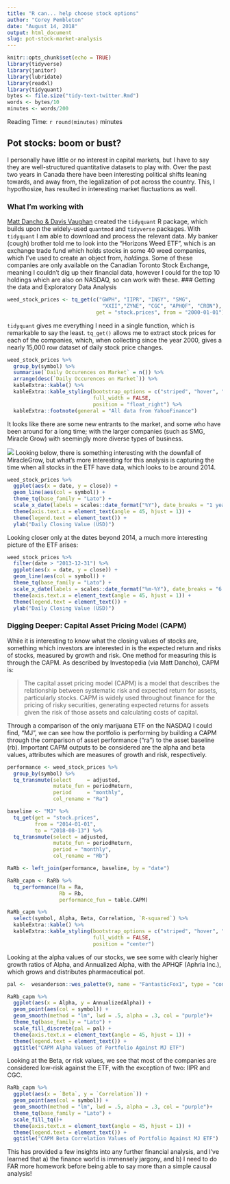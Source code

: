 ```yaml
---
title: "R can... help choose stock options"
author: "Corey Pembleton"
date: "August 14, 2018"
output: html_document
slug: pot-stock-market-analysis
---
```


```r
knitr::opts_chunk$set(echo = TRUE)
library(tidyverse)
library(janitor)
library(lubridate)
library(readxl)
library(tidyquant)
bytes <- file.size("tidy-text-twitter.Rmd")
words <- bytes/10
minutes <- words/200
```
Reading Time: `r round(minutes)` minutes  

## Pot stocks: boom or bust?

I personally have little or no interest in capital markets, but I have to say they are well-structured quantitative datasets to play with. Over the past two years in Canada there have been interesting political shifts leaning towards, and away from, the legalization of pot across the country. This, I hypothosize, has resulted in interesting market fluctuations as well. 

### What I'm working with

[Matt Dancho & Davis Vaughan](https://github.com/business-science/tidyquant) created the ```tidyquant``` R package, which builds upon the widely-used ```quantmod``` and ```tidyverse``` packages. With ```tidyquant``` I am able to download and process the relevant data. My banker (cough) brother told me to look into the "Horizons Weed ETF", which is an exchange trade fund which holds stocks in some 40 weed companies, which I've used to create an object from, *holdings*. Some of these companies are only available on the Canadian Toronto Stock Exchange, meaning I couldn't dig up their financial data, however I could for the top 10 holdings which are also on NASDAQ, so can work with these.
### Getting the data and Exploratory Data Analysis

```r
weed_stock_prices <- tq_get(c("GWPH", "IIPR", "INSY", "SMG",
                               "XXII","ZYNE", "CGC", "APHQF", "CRON"),
                             get = "stock.prices", from = "2000-01-01")
```

```tidyquant``` gives me everything I need in a single function, which is remarkable to say the least. ```tq_get()``` allows me to extract stock prices for each of the companies, which, when collecting since the year 2000, gives a nearly 15,000 row dataset of daily stock price changes.

```r
weed_stock_prices %>% 
  group_by(symbol) %>% 
  summarise(`Daily Occurences on Market` = n()) %>% 
  arrange(desc(`Daily Occurences on Market`)) %>% 
  kableExtra::kable() %>% 
  kableExtra::kable_styling(bootstrap_options = c("striped", "hover", "condensed", "responsive"), font_size = 11,
                            full_width = FALSE,
                            position = "float_right") %>% 
  kableExtra::footnote(general = "All data from YahooFinance")

```

It looks like there are some new entrants to the market, and some who have been around for a long time; with the larger companies (such as SMG, Miracle Grow) with seemingly more diverse types of business.

![](https://media.giphy.com/media/OzPmk5PUw4TRK/giphy.gif)
Looking below, there is something interesting with the downfall of MiracleGrow, but what's more interesting for this analysis is capturing the time when all stocks in the ETF have data, which looks to be around 2014.

```r
weed_stock_prices %>% 
  ggplot(aes(x = date, y = close)) +
  geom_line(aes(col = symbol)) +
  theme_tq(base_family = "Lato") +
  scale_x_date(labels = scales::date_format("%Y"), date_breaks = "1 year") +
  theme(axis.text.x = element_text(angle = 45, hjust = 1)) +
  theme(legend.text = element_text()) +
  ylab("Daily Closing Value (USD)")
```


Looking closer only at the dates beyond 2014, a much more interesting picture of the ETF arises: 

```r
weed_stock_prices %>%
  filter(date > "2013-12-31") %>% 
  ggplot(aes(x = date, y = close)) +
  geom_line(aes(col = symbol)) +
  theme_tq(base_family = "Lato") +
  scale_x_date(labels = scales::date_format("%m-%Y"), date_breaks = "6 months") +
  theme(axis.text.x = element_text(angle = 45, hjust = 1)) +
  theme(legend.text = element_text()) +
  ylab("Daily Closing Value (USD)")
```


### Digging Deeper: Capital Asset Pricing Model (CAPM)

While it is interesting to know what the closing values of stocks are, something which investors are interested in is the expected return and risks of stocks, measured by growth and risk. One method for measuring this is through the CAPM. As described by Investopedia (via Matt Dancho), CAPM is:

> The capital asset pricing model (CAPM) is a model that describes the relationship between systematic risk and expected return for assets, particularly stocks. CAPM is widely used throughout finance for the pricing of risky securities, generating expected returns for assets given the risk of those assets and calculating costs of capital.

Through a comparison of the only marijuana ETF on the NASDAQ I could find, "MJ", we can see how the portfolio is performing by building a CAPM through the comparison of asset performance ("ra") to the asset baseline (rb). Important CAPM outputs to be considered are the alpha and beta values, attributes which are measures of growth and risk, respectively. 

```r

performance <- weed_stock_prices %>% 
  group_by(symbol) %>%
  tq_transmute(select     = adjusted, 
               mutate_fun = periodReturn, 
               period     = "monthly", 
               col_rename = "Ra")

baseline <- "MJ" %>% 
  tq_get(get = "stock.prices",
         from = "2014-01-01",
         to = "2018-08-13") %>% 
  tq_transmute(select = adjusted,
               mutate_fun = periodReturn,
               period = "monthly",
               col_rename = "Rb")

RaRb <- left_join(performance, baseline, by = "date")

RaRb_capm <- RaRb %>%
  tq_performance(Ra = Ra, 
                 Rb = Rb, 
                 performance_fun = table.CAPM)

RaRb_capm %>% 
  select(symbol, Alpha, Beta, Correlation, `R-squared`) %>% 
  kableExtra::kable() %>% 
  kableExtra::kable_styling(bootstrap_options = c("striped", "hover", "condensed", "responsive"), font_size = 11,
                            full_width = FALSE,
                            position = "center")

```

Looking at the alpha values of our stocks, we see some with clearly higher growth ratios of Alpha, and Annualized Alpha, with the APHQF (Aphria Inc.), which grows and distributes pharmaceutical pot. 


```r
pal <-  wesanderson::wes_palette(9, name = "FantasticFox1", type = "continuous")

RaRb_capm %>%
  ggplot(aes(x = Alpha, y = AnnualizedAlpha)) +
  geom_point(aes(col = symbol)) +
  geom_smooth(method = "lm", lwd = .5, alpha = .3, col = "purple")+
  theme_tq(base_family = "Lato") +
  scale_fill_discrete(pal = pal) +
  theme(axis.text.x = element_text(angle = 45, hjust = 1)) +
  theme(legend.text = element_text()) +
  ggtitle("CAPM Alpha Values of Portfolio Against MJ ETF")
```

Looking at the Beta, or risk values, we see that most of the companies are considered low-risk against the ETF, with the exception of two: IIPR and CGC. 


```r
RaRb_capm %>%
  ggplot(aes(x = `Beta`, y = `Correlation`)) +
  geom_point(aes(col = symbol)) +
  geom_smooth(method = "lm", lwd = .5, alpha = .3, col = "purple")+
  theme_tq(base_family = "Lato") +
  scale_fill_tq()+
  theme(axis.text.x = element_text(angle = 45, hjust = 1)) +
  theme(legend.text = element_text()) +
  ggtitle("CAPM Beta Correlation Values of Portfolio Against MJ ETF")

```


This has provided a few insights into any further financial analysis, and I've learned that a) the finance world is immensely jargony, and b) I need to do FAR more homework before being able to say more than a simple causal analysis!



